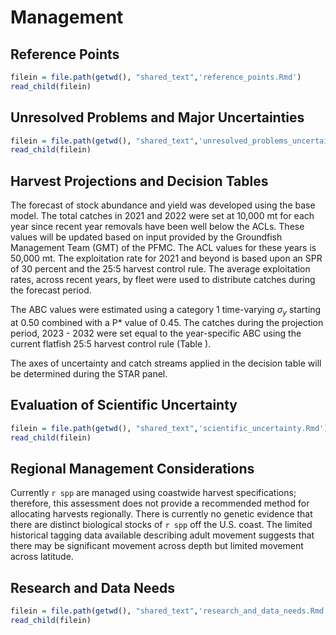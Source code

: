 # Management 

## Reference Points

```r
filein = file.path(getwd(), "shared_text",'reference_points.Rmd')
read_child(filein)
```

## Unresolved Problems and Major Uncertainties

```r
filein = file.path(getwd(), "shared_text",'unresolved_problems_uncertainties.Rmd')
read_child(filein)
```

## Harvest Projections and Decision Tables

The forecast of stock abundance and yield was developed using the base model. The total catches in 2021 and 2022 were set at 10,000 mt for each year since recent year removals have been well below the ACLs. These values will be updated based on input provided by the Groundfish Management Team (GMT) of the PFMC. The ACL values for these years is 50,000 mt. The exploitation rate for 2021 and beyond is based upon an SPR of 30 percent and the 25:5 harvest control rule. The average exploitation rates, across recent years, by fleet were used to distribute catches during the forecast period. 

The ABC values were estimated using a category 1 time-varying $\sigma_y$ starting at 0.50 combined with a P* value of 0.45. The catches during the projection period, 2023 - 2032 were set equal to the year-specific ABC using the current flatfish 25:5 harvest control rule (Table \ref{tab:project}). 
 
The axes of uncertainty and catch streams applied in the decision table will be determined during the  STAR panel. 


## Evaluation of Scientific Uncertainty

```r
filein = file.path(getwd(), "shared_text",'scientific_uncertainty.Rmd')
read_child(filein)
```

## Regional Management Considerations

Currently `r spp` are managed using coastwide harvest specifications; therefore, this assessment does not provide a recommended method for allocating harvests regionally. There is currently no genetic evidence that there are distinct biological stocks of `r spp` off the U.S. coast. The limited historical tagging data available describing adult movement suggests that there may be significant movement across depth but limited movement across latitude.


## Research and Data Needs

```r
filein = file.path(getwd(), "shared_text",'research_and_data_needs.Rmd')
read_child(filein)
```
